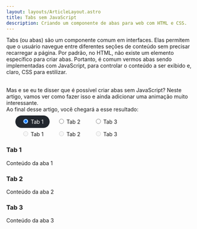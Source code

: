 ```yaml
---
layout: layouts/ArticleLayout.astro
title: Tabs sem JavaScript
description: Criando um componente de abas para web com HTML e CSS.
---
```



Tabs (ou abas) são um componente comum em interfaces. Elas permitem que o usuário
navegue entre diferentes seções de conteúdo sem precisar recarregar a página.
Por padrão, no HTML, não existe um elemento específico para criar abas. Portanto,
é comum vermos abas sendo implementadas com JavaScript, para controlar o conteúdo 
a ser exibido e, claro, CSS para estilizar.

<br />
Mas e se eu te disser que é possível criar abas sem JavaScript? Neste artigo,
vamos ver como fazer isso e ainda adicionar uma animação muito interessante.
<br />
Ao final desse artigo, você chegará a esse resultado:
<br />
<div id="sample-final" class="p-4 rounded-lg border">
    <div id="nav-final" style="position: relative;">
        <nav>
            <ul>
                <li>
                    <label>
                        <input type="radio" name="tab-final" checked />
                        <span>Tab 1</span>
                    </label>
                </li>
                <li>
                    <label>
                        <input type="radio" name="tab-final" />
                        <span>Tab 2</span>
                    </label>
                </li>
                <li>
                    <label>
                        <input type="radio" name="tab-final" />
                        <span>Tab 3</span>
                    </label>
                </li>
            </ul>
        </nav>
        <nav aria-hidden="true">
            <ul>
                <li>
                    <label>
                        <input type="radio" disabled="true" />
                        <span>Tab 1</span>
                    </label>
                </li>
                <li>
                    <label>
                        <input type="radio" disabled="true" />
                        <span>Tab 2</span>
                    </label>
                </li>
                <li>
                    <label>
                        <input type="radio" disabled="true" />
                        <span>Tab 3</span>
                    </label>
                </li>
            </ul>
        </nav>
    </div>
    <div style="position: relative;">
        <section class="tab-content">
            <h3>Tab 1</h3>
            <p>Conteúdo da aba 1</p>
        </section>
        <section class="tab-content">
            <h3>Tab 2</h3>
            <p>Conteúdo da aba 2</p>
        </section>
        <section class="tab-content">
            <h3>Tab 3</h3>
            <p>Conteúdo da aba 3</p>
        </section>
    </div>
    <style>
        {`
            #sample-final .tab-content {
                opacity: 0;
                visibility: hidden;
                position: absolute;
                top: 0;
                transform: translateY(-1rem);
                transition: transform 0.25s, opacity 0.5s;
                margin-top: 1rem;
            }

            #sample-final nav {
                padding: 0.5rem 0;
            }

            #sample-final nav[aria-hidden="true"] {
                position: absolute;
                top: 0;
                left: 0;
                background-color: #22272e;
                color: white;
                z-index: 1;
                pointer-events: none;
                transition: 0.25s cubic-bezier(.5,.01,0,.97);
            }

            #sample-final nav:has(li:nth-of-type(1) input:checked) ~ nav[aria-hidden="true"] {
                clip-path: inset(0 66% 0 0 round 99px);
            }

            #sample-final nav:has(li:nth-of-type(2) input:checked) ~ nav[aria-hidden="true"] {
                clip-path: inset(0 33% 0 33% round 99px);
            }

            #sample-final nav:has(li:nth-of-type(3) input:checked) ~ nav[aria-hidden="true"] {
                clip-path: inset(0 0 0 66% round 99px);
            }

            #sample-final #nav-final:has(li:nth-of-type(1) input:checked) ~ div .tab-content:nth-of-type(1),
            #sample-final #nav-final:has(li:nth-of-type(2) input:checked) ~ div .tab-content:nth-of-type(2),
            #sample-final #nav-final:has(li:nth-of-type(3) input:checked) ~ div .tab-content:nth-of-type(3) {
                opacity: 1;
                position: relative;
                visibility: visible;
                transform: translateY(0);
            }

            #sample-final nav ul li input {
                display: none;
            }

            #sample-final nav ul li {
                display: inline-block;
            }

            #sample-final nav ul li label {
                cursor: pointer;
                transition: 0.25s;
                border-radius: 99px;
                padding: 0 1rem;
            }
        `}
    </style>

</div>
<br />
<Heading as="h2" class="mb-2">
    O básico
</Heading>
O princípio é: precisamos conseguir alternar a visibilidade de diferentes
seções. Como não utilizaremos JavaScript, precisamos de uma forma para definir o
estado de cada aba. Para isso, vamos utilizar
<Code>inputs</Code> do tipo _radio_.
<br />
O que faz o _radio_ ser uma boa escolha é, além da possibilidade de verificar pelo CSS
se está selecionado, a garantia de que apenas um deles pode estar selecionado por vez.
<br />
O HTML então pode ser estruturado dessa forma:
<br />
<div class="p-4 rounded-lg rounded-b-none border">
    <nav>
        <ul>
            <li>
                <label>
                    <input type="radio" name="tab-0" checked />
                    <span>Tab 1</span>
                </label>
            </li>
            <li>
                <label>
                    <input type="radio" name="tab-0" />
                    <span>Tab 2</span>
                </label>
            </li>
            <li>
                <label>
                    <input type="radio" name="tab-0" />
                    <span>Tab 3</span>
                </label>
            </li>
        </ul>
    </nav>
</div>
<div
    class="p-4 rounded-lg rounded-t-none"
    style="background-color:#22272e;color:#adbac7;overflow-x:auto"
>
    ```html
    <nav>
        <ul>
            <li>
                <label>
                    <input type="radio" name="tab" checked />
                    <span>Tab 1</span>
                </label>
            </li>
            <li>
                <label>
                    <input type="radio" name="tab" />
                    <span>Tab 2</span>
                </label>
            </li>
            <li>
                <label>
                    <input type="radio" name="tab" />
                    <span>Tab 3</span>
                </label>
            </li>
        </ul>
    </nav>
    ```
</div>
<br />
Temos então uma navegação com três abas. Cada aba é representada por um 
<Code>label</Code> que contém um <Code>input</Code> do tipo _radio_. O atributo 
_name_ dos inputs deve ser o mesmo para que eles se comportem como um grupo. 
<br />
<Heading as="h2" class="mb-2">
    Conteúdo
</Heading>
Agora que temos a navegação, precisamos exibir o conteúdo de cada aba. Para
isso, vamos utilizar o seletor _:checked_ do CSS. Isso nos permite estilizar
elementos que estão selecionados ou, como você verá adiante, verificar se um
elemento pai contém um elemento filho que está selecionado.
<br />
Primeiro vamos criar o conteúdo de cada aba:
<br />
<div class="p-4 rounded-lg rounded-b-none border">
    <nav>
        <ul>
            <li>
                <label>
                    <input type="radio" name="tab-1" checked />
                    <span>Tab 1</span>
                </label>
            </li>
            <li>
                <label>
                    <input type="radio" name="tab-1" />
                    <span>Tab 2</span>
                </label>
            </li>
            <li>
                <label>
                    <input type="radio" name="tab-1" />
                    <span>Tab 3</span>
                </label>
            </li>
        </ul>
    </nav>
    <div style="position: relative;">
        <section class="tab-content">
            <h3>Tab 1</h3>
            <p>Conteúdo da aba 1</p>
        </section>
        <section class="tab-content">
            <h3>Tab 2</h3>
            <p>Conteúdo da aba 2</p>
        </section>
        <section class="tab-content">
            <h3>Tab 3</h3>
            <p>Conteúdo da aba 3</p>
        </section>
    </div>
</div>
<div
    class="p-4 rounded-lg rounded-t-none"
    style="background-color:#22272e;color:#adbac7;overflow-x:auto"
>
    ```html
    <nav>
        <ul>
            <li>
                <label>
                    <input type="radio" name="tab" checked />
                    <span>Tab 1</span>
                </label>
            </li>
            <li>
                <label>
                    <input type="radio" name="tab" />
                    <span>Tab 2</span>
                </label>
            </li>
            <li>
                <label>
                    <input type="radio" name="tab" />
                    <span>Tab 3</span>
                </label>
            </li>
        </ul>
    </nav>
    <div style="position: relative;">
        <section class="tab-content">
            <h3>Tab 1</h3>
            <p>Conteúdo da aba 1</p>
        </section>
        <section class="tab-content">
            <h3>Tab 2</h3>
            <p>Conteúdo da aba 2</p>
        </section>
        <section class="tab-content">
            <h3>Tab 3</h3>
            <p>Conteúdo da aba 3</p>
        </section>
    </div>
    ```
</div>
<br />
Agora é preciso esconder todo o conteúdo e exibir apenas o conteúdo da aba que
está selecionada.
<br />
<div id="sample-2" class="p-4 rounded-lg rounded-b-none border">
    <nav>
        <ul>
            <li>
                <label>
                    <input type="radio" name="tab-2" checked />
                    <span>Tab 1</span>
                </label>
            </li>
            <li>
                <label>
                    <input type="radio" name="tab-2" />
                    <span>Tab 2</span>
                </label>
            </li>
            <li>
                <label>
                    <input type="radio" name="tab-2" />
                    <span>Tab 3</span>
                </label>
            </li>
        </ul>
    </nav>
    <div style="position: relative;">
        <section class="tab-content">
            <h3>Tab 1</h3>
            <p>Conteúdo da aba 1</p>
        </section>
        <section class="tab-content">
            <h3>Tab 2</h3>
            <p>Conteúdo da aba 2</p>
        </section>
        <section class="tab-content">
            <h3>Tab 3</h3>
            <p>Conteúdo da aba 3</p>
        </section>
    </div>
    <style>
        {`
            #sample-2 .tab-content {
                display: none;
            }
            
            #sample-2 nav:has(li:nth-of-type(1) input:checked) ~ div .tab-content:nth-of-type(1),
            #sample-2 nav:has(li:nth-of-type(2) input:checked) ~ div .tab-content:nth-of-type(2),
            #sample-2 nav:has(li:nth-of-type(3) input:checked) ~ div .tab-content:nth-of-type(3) {
                display: block;
            }
        `}
    </style>
</div>
<div
    class="p-4 rounded-lg rounded-t-none"
    style="background-color:#22272e;color:#adbac7;overflow-x:auto"
>
    ```css
    .tab-content {
        display: none;
    }
            
    nav:has(li:nth-of-type(1) input:checked) ~ div .tab-content:nth-of-type(1),
    nav:has(li:nth-of-type(2) input:checked) ~ div .tab-content:nth-of-type(2),
    nav:has(li:nth-of-type(3) input:checked) ~ div .tab-content:nth-of-type(3) {
        display: block;
    }
    ```
</div>
<br />
Perceba que aqui estou utilizando a ordenação dos elementos como critério para
exibir o conteúdo. Isso é feito com o seletor _nth-of-type_. O seletor
_:has_ é utilizado para verificar se um elemento pai contém um elemento filho
que corresponde a um seletor. No caso, estamos verificando se o _nav_ contém um
_input_ que está selecionado (_checked_). Se sim, exibimos o conteúdo da aba
correspondente.
<br />
Aqui por si só já temos um sistema de abas funcional sem JavaScript.
<br />

<Heading as="h2" class="mb-2">
    Estilização
</Heading>

Para começar a estilização, podemos deixar as abas com a aparência de botões.
Nesse caso, vou esconder os inputs e estilizar os labels.

<br />
<div id="sample-3" class="p-4 rounded-lg rounded-b-none border">
    <nav>
        <ul>
            <li>
                <label>
                    <input type="radio" name="tab-3" checked />
                    <span>Tab 1</span>
                </label>
            </li>
            <li>
                <label>
                    <input type="radio" name="tab-3" />
                    <span>Tab 2</span>
                </label>
            </li>
            <li>
                <label>
                    <input type="radio" name="tab-3" />
                    <span>Tab 3</span>
                </label>
            </li>
        </ul>
    </nav>
    <div style="position: relative;">
        <section class="tab-content">
            <h3>Tab 1</h3>
            <p>Conteúdo da aba 1</p>
        </section>
        <section class="tab-content">
            <h3>Tab 2</h3>
            <p>Conteúdo da aba 2</p>
        </section>
        <section class="tab-content">
            <h3>Tab 3</h3>
            <p>Conteúdo da aba 3</p>
        </section>
    </div>
    <style>
        {`
            #sample-3 .tab-content {
                display: none;
                margin-top: 1rem;
            }
            
            #sample-3 nav:has(li:nth-of-type(1) input:checked) ~ div .tab-content:nth-of-type(1),
            #sample-3 nav:has(li:nth-of-type(2) input:checked) ~ div .tab-content:nth-of-type(2),
            #sample-3 nav:has(li:nth-of-type(3) input:checked) ~ div .tab-content:nth-of-type(3) {
                display: block;
            }

            #sample-3 nav ul li input {
                display: none;
            }

            #sample-3 nav ul li {
                display: inline-block;
            }

            #sample-3 nav ul li label {
                cursor: pointer;
                padding: 0.5rem 1rem;
                border-radius: 99px;
            }

            #sample-3 nav ul li label:has(input:checked) {
                background-color: #22272e;
                color: white;
            }
        `}
    </style>

</div>
<div
    class="p-4 rounded-lg rounded-t-none"
    style="background-color:#22272e;color:#adbac7;overflow-x:auto"
>
    ```css
    .tab-content {
        ...
        margin-top: 1rem;
    }
    
    ...

    nav ul li input {
        display: none;
    }

    nav ul li {
        display: inline-block;
    }

    nav ul li label {
        cursor: pointer;
        padding: 0.5rem 1rem;
        border-radius: 99px;
    }

    nav ul li label:has(input:checked) {
        background-color: #22272e;
        color: white;
    }
    ```

</div>
<br />
Aqui estou escondendo os inputs e estilizando os labels para que pareçam botões.
Também adicionei um pouco de espaçamento entre o conteúdo das abas.
<br />
Um pouco de animação pode deixar o componente mais interessante. Vamos adicionar
uma transição ao conteúdo das abas e ao fundo dos botões.
<br />
<div id="sample-4" class="p-4 rounded-lg rounded-b-none border">
    <nav>
        <ul>
            <li>
                <label>
                    <input type="radio" name="tab-4" checked />
                    <span>Tab 1</span>
                </label>
            </li>
            <li>
                <label>
                    <input type="radio" name="tab-4" />
                    <span>Tab 2</span>
                </label>
            </li>
            <li>
                <label>
                    <input type="radio" name="tab-4" />
                    <span>Tab 3</span>
                </label>
            </li>
        </ul>
    </nav>
    <div style="position: relative;">
        <section class="tab-content">
            <h3>Tab 1</h3>
            <p>Conteúdo da aba 1</p>
        </section>
        <section class="tab-content">
            <h3>Tab 2</h3>
            <p>Conteúdo da aba 2</p>
        </section>
        <section class="tab-content">
            <h3>Tab 3</h3>
            <p>Conteúdo da aba 3</p>
        </section>
    </div>
    <style>
        {`
            #sample-4 .tab-content {
                opacity: 0;
                visibility: hidden;
                position: absolute;
                top: 0;
                transform: translateY(-1rem);
                transition: transform 0.25s, opacity 0.5s;
                margin-top: 1rem;
            }
            
            #sample-4 nav:has(li:nth-of-type(1) input:checked) ~ div .tab-content:nth-of-type(1),
            #sample-4 nav:has(li:nth-of-type(2) input:checked) ~ div .tab-content:nth-of-type(2),
            #sample-4 nav:has(li:nth-of-type(3) input:checked) ~ div .tab-content:nth-of-type(3) {
                opacity: 1;
                position: relative;
                visibility: visible;
                transform: translateY(0);
            }

            #sample-4 nav ul li input {
                display: none;
            }

            #sample-4 nav ul li {
                display: inline-block;
            }

            #sample-4 nav ul li label {
                cursor: pointer;
                padding: 0.5rem 1rem;
                transition: 0.25s;
                border-radius: 99px;
            }

            #sample-4 nav ul li label:has(input:checked) {
                background-color: #22272e;
                color: white;
            }
        `}
    </style>

</div>
<div
    class="p-4 rounded-lg rounded-t-none"
    style="background-color:#22272e;color:#adbac7;overflow-x:auto"
>
    ```css
    .tab-content {
        ...
        opacity: 0;
        visibility: hidden;
        position: absolute;
        top: 0;
        transform: translateY(-1rem);
        transition: transform 0.25s, opacity 0.5s;
    }

    nav:has(li:nth-of-type(1) input:checked) ~ div .tab-content:nth-of-type(1),
    nav:has(li:nth-of-type(2) input:checked) ~ div .tab-content:nth-of-type(2),
    nav:has(li:nth-of-type(3) input:checked) ~ div .tab-content:nth-of-type(3) {
        opacity: 1;
        position: relative;
        visibility: visible;
        transform: translateY(0);
    }

    ...

    nav ul li label {
        ...
        transition: 0.25s;
    }

    ...
    ```

</div>
<br />
Agora o conteúdo das abas está escondido
com _opacity_ e _visibility_. Quando uma aba é selecionada, o conteúdo é
exibido com uma transição suave. Os botões também possuem uma transição no
fundo.
<br />
Aqui já temos um resultado muito interessante. Mas eu vou além utilizando uma animação
de slide do fundo dos botões. Nosso melhor amigo aqui será o <Code>clip-path</Code>.
Com o <Code>clip-path</Code> podemos definir uma máscara para um elemento.
O que eu vou fazer é duplicar a navegação deixando a cor de fundo dos botões e sobrepô-la
aos botões originais. A máscara será um retângulo que vai se mover de acordo com a aba selecionada.
<br />
Primeiro, envolvo a navegação em um elemento pai com id "nav" e a duplico. A navegação duplicada
leva o atributo <Code>aria-hidden="true"</Code> para que ela não seja acessível. Seus
inputs também são desabilitados.
<br />
<div id="sample-5" class="p-4 rounded-lg rounded-b-none border">
    <div id="nav-5" style="position: relative;">
        <nav>
            <ul>
                <li>
                    <label>
                        <input type="radio" name="tab-5" checked />
                        <span>Tab 1</span>
                    </label>
                </li>
                <li>
                    <label>
                        <input type="radio" name="tab-5" />
                        <span>Tab 2</span>
                    </label>
                </li>
                <li>
                    <label>
                        <input type="radio" name="tab-5" />
                        <span>Tab 3</span>
                    </label>
                </li>
            </ul>
        </nav>
        <nav aria-hidden="true">
            <ul>
                <li>
                    <label>
                        <input type="radio" disabled="true" />
                        <span>Tab 1</span>
                    </label>
                </li>
                <li>
                    <label>
                        <input type="radio" disabled="true" />
                        <span>Tab 2</span>
                    </label>
                </li>
                <li>
                    <label>
                        <input type="radio" disabled="true" />
                        <span>Tab 3</span>
                    </label>
                </li>
            </ul>
        </nav>
    </div>
    <div style="position: relative;">
        <section class="tab-content">
            <h3>Tab 1</h3>
            <p>Conteúdo da aba 1</p>
        </section>
        <section class="tab-content">
            <h3>Tab 2</h3>
            <p>Conteúdo da aba 2</p>
        </section>
        <section class="tab-content">
            <h3>Tab 3</h3>
            <p>Conteúdo da aba 3</p>
        </section>
    </div>
    <style>
        {`
            #sample-5 .tab-content {
                opacity: 0;
                visibility: hidden;
                position: absolute;
                top: 0;
                transform: translateY(-1rem);
                transition: transform 0.25s, opacity 0.5s;
                margin-top: 1rem;
            }
            
            #sample-5 nav:has(li:nth-of-type(1) input:checked) ~ div .tab-content:nth-of-type(1),
            #sample-5 nav:has(li:nth-of-type(2) input:checked) ~ div .tab-content:nth-of-type(2),
            #sample-5 nav:has(li:nth-of-type(3) input:checked) ~ div .tab-content:nth-of-type(3) {
                opacity: 1;
                position: relative;
                visibility: visible;
                transform: translateY(0);
            }

            #sample-5 nav ul li input {
                display: none;
            }

            #sample-5 nav ul li {
                display: inline-block;
            }

            #sample-5 nav ul li label {
                cursor: pointer;
                padding: 0.5rem 1rem;
                transition: 0.25s;
                border-radius: 99px;
            }

            #sample-5 nav ul li label:has(input:checked) {
                background-color: #22272e;
                color: white;
            }
        `}
    </style>

</div>
<div
    class="p-4 rounded-lg rounded-t-none"
    style="background-color:#22272e;color:#adbac7;overflow-x:auto"
>
    ```html
    <div id="nav" style="position: relative;">
        <nav>
            <ul>
                <li>
                    <label>
                        <input type="radio" name="tab" checked />
                        <span>Tab 1</span>
                    </label>
                </li>
                <li>
                    <label>
                        <input type="radio" name="tab" />
                        <span>Tab 2</span>
                    </label>
                </li>
                <li>
                    <label>
                        <input type="radio" name="tab" />
                        <span>Tab 3</span>
                    </label>
                </li>
            </ul>
        </nav>
        <nav aria-hidden="true">
            <ul>
                <li>
                    <label>
                        <input type="radio" disabled="true" />
                        <span>Tab 1</span>
                    </label>
                </li>
                <li>
                    <label>
                        <input type="radio" disabled="true" />
                        <span>Tab 2</span>
                    </label>
                </li>
                <li>
                    <label>
                        <input type="radio" disabled="true" />
                        <span>Tab 3</span>
                    </label>
                </li>
            </ul>
        </nav>
    </div>
    ...
    ```
</div>
<br />
Agora a navegação duplicada recebe o fundo dos botões. Repare nas outras mudanças
como o <Code>padding</Code> e <Code>border-radius</Code> que foram removidos dos labels e
adicionados ao nav pai. Perceba também que o conteúdo deixou de ser exibido. Isso
acontece porque o seletor que controla a exibição do conteúdo das abas considera que
a navegação está no mesmo nível. Para corrigir isso, substituiremos <Code>nav</Code>
no seletor por <Code>#nav</Code>, que é o id do elemento pai.
<br />
Aplicando o <Code>clip-path</Code> com o <Code>transition</Code> temos o efeito desejado.
<br />
<div id="sample-6" class="p-4 rounded-lg rounded-b-none border">
    <div id="nav-6" style="position: relative;">
        <nav>
            <ul>
                <li>
                    <label>
                        <input type="radio" name="tab-6" checked />
                        <span>Tab 1</span>
                    </label>
                </li>
                <li>
                    <label>
                        <input type="radio" name="tab-6" />
                        <span>Tab 2</span>
                    </label>
                </li>
                <li>
                    <label>
                        <input type="radio" name="tab-6" />
                        <span>Tab 3</span>
                    </label>
                </li>
            </ul>
        </nav>
        <nav aria-hidden="true">
            <ul>
                <li>
                    <label>
                        <input type="radio" disabled="true" />
                        <span>Tab 1</span>
                    </label>
                </li>
                <li>
                    <label>
                        <input type="radio" disabled="true" />
                        <span>Tab 2</span>
                    </label>
                </li>
                <li>
                    <label>
                        <input type="radio" disabled="true" />
                        <span>Tab 3</span>
                    </label>
                </li>
            </ul>
        </nav>
    </div>
    <div style="position: relative;">
        <section class="tab-content">
            <h3>Tab 1</h3>
            <p>Conteúdo da aba 1</p>
        </section>
        <section class="tab-content">
            <h3>Tab 2</h3>
            <p>Conteúdo da aba 2</p>
        </section>
        <section class="tab-content">
            <h3>Tab 3</h3>
            <p>Conteúdo da aba 3</p>
        </section>
    </div>
    <style>
        {`
            #sample-6 .tab-content {
                opacity: 0;
                visibility: hidden;
                position: absolute;
                top: 0;
                transform: translateY(-1rem);
                transition: transform 0.25s, opacity 0.5s;
                margin-top: 1rem;
            }

            #sample-6 nav {
                padding: 0.5rem 0;
            }

            #sample-6 nav[aria-hidden="true"] {
                position: absolute;
                top: 0;
                left: 0;
                background-color: #22272e;
                color: white;
                z-index: 1;
                pointer-events: none;
                transition: 0.25s cubic-bezier(.5,.01,0,.97);
            }

            #sample-6 nav:has(li:nth-of-type(1) input:checked) ~ nav[aria-hidden="true"] {
                clip-path: inset(0 66% 0 0 round 99px);
            }

            #sample-6 nav:has(li:nth-of-type(2) input:checked) ~ nav[aria-hidden="true"] {
                clip-path: inset(0 33% 0 33% round 99px);
            }

            #sample-6 nav:has(li:nth-of-type(3) input:checked) ~ nav[aria-hidden="true"] {
                clip-path: inset(0 0 0 66% round 99px);
            }

            #sample-6 #nav-6:has(li:nth-of-type(1) input:checked) ~ div .tab-content:nth-of-type(1),
            #sample-6 #nav-6:has(li:nth-of-type(2) input:checked) ~ div .tab-content:nth-of-type(2),
            #sample-6 #nav-6:has(li:nth-of-type(3) input:checked) ~ div .tab-content:nth-of-type(3) {
                opacity: 1;
                position: relative;
                visibility: visible;
                transform: translateY(0);
            }

            #sample-6 nav ul li input {
                display: none;
            }

            #sample-6 nav ul li {
                display: inline-block;
            }

            #sample-6 nav ul li label {
                cursor: pointer;
                transition: 0.25s;
                border-radius: 99px;
                padding: 0 1rem;
            }
        `}
    </style>

</div>
<div
    class="p-4 rounded-lg rounded-t-none"
    style="background-color:#22272e;color:#adbac7;overflow-x:auto"
>
    ```css
    nav {
        padding: 0.5rem 0;
    }

    nav[aria-hidden="true"] {
        position: absolute;
        top: 0;
        left: 0;
        background-color: #22272e;
        color: white;
        z-index: 1;
        pointer-events: none;
        transition: 0.25s cubic-bezier(.5,.01,0,.97);
    }

    nav:has(li:nth-of-type(1) input:checked) ~ nav[aria-hidden="true"] {
        clip-path: inset(0 66% 0 0 round 99px);
    }

    nav:has(li:nth-of-type(2) input:checked) ~ nav[aria-hidden="true"] {
        clip-path: inset(0 33% 0 33% round 99px);
    }

    nav:has(li:nth-of-type(3) input:checked) ~ nav[aria-hidden="true"] {
        clip-path: inset(0 0 0 66% round 99px);
    }

    #nav:has(li:nth-of-type(1) input:checked) ~ div .tab-content:nth-of-type(1),
    #nav:has(li:nth-of-type(2) input:checked) ~ div .tab-content:nth-of-type(2),
    #nav:has(li:nth-of-type(3) input:checked) ~ div .tab-content:nth-of-type(3) {
        ...
    }

    ...

    nav ul li label {
        ...
        padding: 0 1rem;
    }
    ```
</div>
<br />
Como falei, o <Code>clip-path</Code> é utilizado para criar uma máscara. O valor <Code>inset</Code>
define uma máscara retangular. A ordem dos valores é <Code>top right bottom left</Code>.
O que eu considero aqui é que tenho três botões, então a máscara deve revelar um terço
da largura da navegação. Para o primeiro botão, defino todos os valores como zero, exceto
o <Code>right</Code> que é 66%. Isso faz com que a máscara inicie do 0 em todas as direções, mas
a direita ela inicia em 66% da largura, que corresponde a dois terços da largura total.
Para o segundo botão, a máscara inicia em 33% (à esquerda) e termina em 33% (à direita).
Por fim, para o terceiro botão, a máscara inicia em 66% (à esquerda) e termina em 0 (à direita).
<br />
O <Code>round</Code> é utilizado para arredondar as bordas da máscara. O valor 99px, que se refere
ao arrerondamento, é o valor que estava sendo utilizado anteriormente no <Code>border-radius</Code>.
<br />
Com o <Code>transition</Code> temos um efeito suave na transição da máscara. Utilizei um valor
de <Code>cubic-bezier</Code> para deixar a transição mais suave.
<br />
Deixo abaixo o mesmo resultado 20x mais lento para que você possa ver o 
funcionamento do efeito.
<br />
<div id="sample-7" class="p-4 rounded-lg border">
    <div id="nav-7" style="position: relative;">
        <nav>
            <ul>
                <li>
                    <label>
                        <input type="radio" name="tab-7" checked />
                        <span>Tab 1</span>
                    </label>
                </li>
                <li>
                    <label>
                        <input type="radio" name="tab-7" />
                        <span>Tab 2</span>
                    </label>
                </li>
                <li>
                    <label>
                        <input type="radio" name="tab-7" />
                        <span>Tab 3</span>
                    </label>
                </li>
            </ul>
        </nav>
        <nav aria-hidden="true">
            <ul>
                <li>
                    <label>
                        <input type="radio" disabled="true" />
                        <span>Tab 1</span>
                    </label>
                </li>
                <li>
                    <label>
                        <input type="radio" disabled="true" />
                        <span>Tab 2</span>
                    </label>
                </li>
                <li>
                    <label>
                        <input type="radio" disabled="true" />
                        <span>Tab 3</span>
                    </label>
                </li>
            </ul>
        </nav>
    </div>
    <div style="position: relative;">
        <section class="tab-content">
            <h3>Tab 1</h3>
            <p>Conteúdo da aba 1</p>
        </section>
        <section class="tab-content">
            <h3>Tab 2</h3>
            <p>Conteúdo da aba 2</p>
        </section>
        <section class="tab-content">
            <h3>Tab 3</h3>
            <p>Conteúdo da aba 3</p>
        </section>
    </div>
    <style>
        {`
            #sample-7 .tab-content {
                opacity: 0;
                visibility: hidden;
                position: absolute;
                top: 0;
                transform: translateY(-1rem);
                transition: transform 5s, opacity 10s;
                margin-top: 1rem;
            }

            #sample-7 nav {
                padding: 0.5rem 0;
            }

            #sample-7 nav[aria-hidden="true"] {
                position: absolute;
                top: 0;
                left: 0;
                background-color: #22272e;
                color: white;
                z-index: 1;
                pointer-events: none;
                transition: 5s cubic-bezier(.5,.01,0,.97);
            }

            #sample-7 nav:has(li:nth-of-type(1) input:checked) ~ nav[aria-hidden="true"] {
                clip-path: inset(0 66% 0 0 round 99px);
            }

            #sample-7 nav:has(li:nth-of-type(2) input:checked) ~ nav[aria-hidden="true"] {
                clip-path: inset(0 33% 0 33% round 99px);
            }

            #sample-7 nav:has(li:nth-of-type(3) input:checked) ~ nav[aria-hidden="true"] {
                clip-path: inset(0 0 0 66% round 99px);
            }

            #sample-7 #nav-7:has(li:nth-of-type(1) input:checked) ~ div .tab-content:nth-of-type(1),
            #sample-7 #nav-7:has(li:nth-of-type(2) input:checked) ~ div .tab-content:nth-of-type(2),
            #sample-7 #nav-7:has(li:nth-of-type(3) input:checked) ~ div .tab-content:nth-of-type(3) {
                opacity: 1;
                position: relative;
                visibility: visible;
                transform: translateY(0);
            }

            #sample-7 nav ul li input {
                display: none;
            }

            #sample-7 nav ul li {
                display: inline-block;
            }

            #sample-7 nav ul li label {
                cursor: pointer;
                transition: 0.25s;
                border-radius: 99px;
                padding: 0 1rem;
            }
        `}
    </style>
</div>
<br />
Quando a <a class="underline" target="_blank" href="https://developer.mozilla.org/en-US/docs/Web/API/View_Transitions_API" rel="noopener noreferrer">
View Transitions API</a> atingir um nível de suporte mais amplo, será possível fazer essas animações
sem a necessidade de duplicar a navegação, com bem menos esforço.
